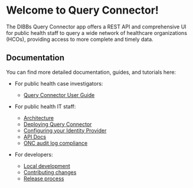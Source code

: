 # Welcome to Query Connector!

The DIBBs Query Connector app offers a REST API and comprehensive UI for public health staff to query a wide network of healthcare organizations (HCOs), providing access to more complete and timely data.

## Documentation

You can find more detailed documentation, guides, and tutorials here:

- For public health case investigators:

  - [Query Connector User Guide](/docs/user-guide)

- For public health IT staff:

  - [Architecture](/docs/architecture)
  - [Deploying Query Connector](/docs/deployment)
  - [Configuring your Identity Provider](/docs/idp-setup)
  - [API Docs](/docs/api)
  - [ONC audit log compliance](/docs/audit-log)

- For developers:

  - [Local development](/docs/development)
  - [Contributing changes](/docs/contributing)
  - [Release process](/docs/release)
